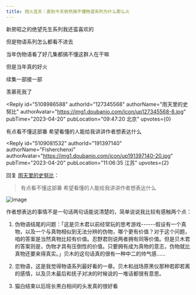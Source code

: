 ```yaml
---
title: 炮火连天｜直到今天依然搞不懂物语系列为什么那么火
---
```



<Forum groupName="动画番剧" groupUrl="https://www.douban.com/group/596353/" archivedAt="2025-05-16T14:36:06.520Z">
  <Post
    id="287067384"
    title="炮火连天｜直到今天依然搞不懂物语系列为什么那么火"
    url="https://www.douban.com/group/topic/287067384/?_spm_id=MTM0OTYxODAx"
    pubTime="2023-11-04"
    highlightUserId="191397140"
  >
新房昭之的绝望先生系列我还蛮喜欢的

但是物语系列怎么都看不进去

当年伪物语看了好几集都搞不懂这群人在干嘛

但是当年真的好火

续集一部接一部

羡慕死我了

<Reply
  id="5108986588"
  authorId="127345568"
  authorName="雨天里的史努比"
  authorAvatar="https://img1.doubanio.com/icon/up127345568-8.jpg"
  pubTime="2023-04-20"
  pubLocation="09:47:20 北京"
  upvotes={0}
>
有点看不懂这部番 希望看懂的人能给我讲讲作者想表达什么
</Reply>

<Reply
  id="5109081532"
  authorId="191397140"
  authorName="Fisherchenxi"
  authorAvatar="https://img1.doubanio.com/icon/up191397140-20.jpg"
  pubTime="2023-04-20"
  pubLocation="11:06:35 江苏"
  upvotes={2}
>
回复 [雨天里的史努比](https://www.douban.com/people/127345568/)：
 > 有点看不懂这部番 希望看懂的人能给我讲讲作者想表达什么

![image](https://img1.doubanio.com/view/richtext/large/public/p528343239.jpg)

作者想表达的事情不是一句话两句话能说清楚的，简单说说我比较有感触两个点：

1.  伪物语结尾的问题：「这是贝木君以前经常玩的思考游戏------假设有一个真物，以及一个与真物相似到无法分辨的伪物，哪个更有价值？对于这个问题，咱的答案是当然真物比较有价值。忍野君则说两者拥有同等价值。但是贝木君的答案则是，伪物才具有压倒性的价值。只要拥有成为真物的意志，伪物就比真物还要来得真实。」贝木的这句话真的很有一种中二的帅气感......

2.  恋物语，这是我觉得物语系列最好看的一章。贝木和战场原黑仪那种若即若离的感情，以及贝木最后和抚子对决的时候说的一堆话都很有意思。

3.  猫白结束以后班长黑白相间的头发真的很好看
</Reply>
  </Post>
</Forum>
